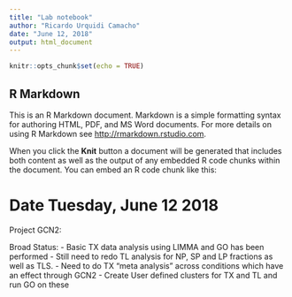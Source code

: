 ---
title: "Lab notebook"
author: "Ricardo Urquidi Camacho"
date: "June 12, 2018"
output: html_document
---

```{r setup, include=FALSE}
knitr::opts_chunk$set(echo = TRUE)
```

## R Markdown

This is an R Markdown document. Markdown is a simple formatting syntax for authoring HTML, PDF, and MS Word documents. For more details on using R Markdown see <http://rmarkdown.rstudio.com>.

When you click the **Knit** button a document will be generated that includes both content as well as the output of any embedded R code chunks within the document. You can embed an R code chunk like this:

# Date Tuesday, June 12 2018

Project GCN2:

Broad Status: 
- Basic TX data analysis using LIMMA and GO has been performed
- Still need to redo TL analysis for NP, SP and LP fractions as well as TLS. 
- Need to do TX "meta analysis" across conditions which have an effect through GCN2
- Create User defined clusters for TX and TL and run GO on these













